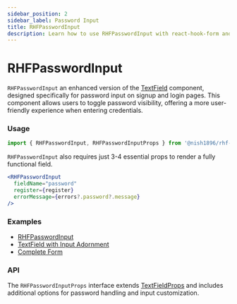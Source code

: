 ```yaml
---
sidebar_position: 2
sidebar_label: Password Input
title: RHFPasswordInput
description: Learn how to use RHFPasswordInput with react-hook-form and Material-UI to create secure and customizable password input fields. Explore key props, examples, and API details to enhance your React forms.
---
```



# RHFPasswordInput

`RHFPasswordInput` an enhanced version of the [TextField](https://mui.com/material-ui/react-text-field/) component,
designed specifically for password input on signup and login pages. 
This component allows users to toggle password visibility, 
offering a more user-friendly experience when entering credentials.

### Usage

```js
import { RHFPasswordInput, RHFPasswordInputProps } from '@nish1896/rhf-mui-components';
```

`RHFPasswordInput` also requires  just 3-4 essential props to render a fully functional field.

```jsx
<RHFPasswordInput
  fieldName="password"
  register={register}
  errorMessage={errors?.password?.message}
/>
```

### Examples
- [RHFPasswordInput](../../examples/inputs)
- [TextField with Input Adornment](https://mui.com/material-ui/react-text-field/#input-adornments)
- [Complete Form](../../examples/complete-form)

### API
The `RHFPasswordInputProps` interface extends [TextFieldProps](https://mui.com/material-ui/api/text-field/) 
and includes additional options for password handling and input customization.

<RHFPasswordInputPropsTable />
